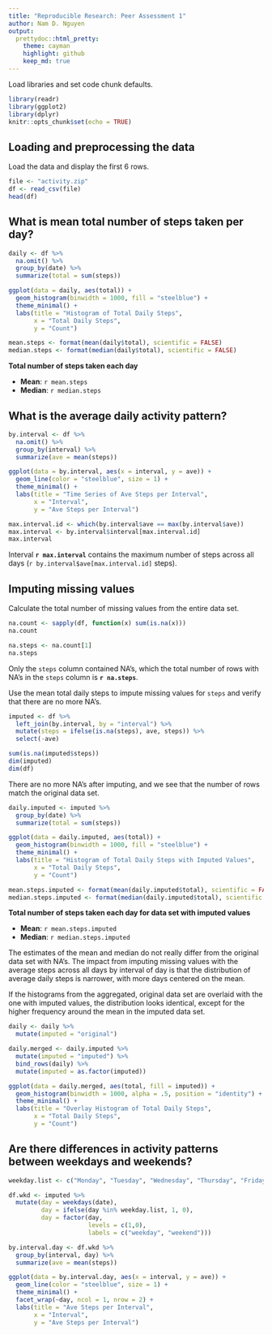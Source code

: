 ```yaml
---
title: "Reproducible Research: Peer Assessment 1"
author: Nam D. Nguyen
output:
  prettydoc::html_pretty:
    theme: cayman
    highlight: github
    keep_md: true
---
```


Load libraries and set code chunk defaults.

```r
library(readr)
library(ggplot2)
library(dplyr)
knitr::opts_chunk$set(echo = TRUE)
```

## Loading and preprocessing the data

Load the data and display the first 6 rows.

```r
file <- "activity.zip"
df <- read_csv(file)
head(df)
```

## What is mean total number of steps taken per day?

```r
daily <- df %>%
  na.omit() %>%
  group_by(date) %>%
  summarize(total = sum(steps))

ggplot(data = daily, aes(total)) +
  geom_histogram(binwidth = 1000, fill = "steelblue") +
  theme_minimal() +
  labs(title = "Histogram of Total Daily Steps",
       x = "Total Daily Steps",
       y = "Count")
```

```r
mean.steps <- format(mean(daily$total), scientific = FALSE)
median.steps <- format(median(daily$total), scientific = FALSE)
```

**Total number of steps taken each day**

- **Mean**:  `r mean.steps`
- **Median**:  `r median.steps`


## What is the average daily activity pattern?
```r
by.interval <- df %>%
  na.omit() %>%
  group_by(interval) %>%
  summarize(ave = mean(steps))

ggplot(data = by.interval, aes(x = interval, y = ave)) +
  geom_line(color = "steelblue", size = 1) +
  theme_minimal() +
  labs(title = "Time Series of Ave Steps per Interval",
       x = "Interval",
       y = "Ave Steps per Interval")
```

```r
max.interval.id <- which(by.interval$ave == max(by.interval$ave))
max.interval <- by.interval$interval[max.interval.id]
max.interval
```
Interval **`r max.interval`** contains the maximum number of steps across all days (`r by.interval$ave[max.interval.id]` steps).

## Imputing missing values
Calculate the total number of missing values from the entire data set.

```r
na.count <- sapply(df, function(x) sum(is.na(x)))
na.count

na.steps <- na.count[1]
na.steps
```

Only the `steps` column contained NA's, which the total number of rows with NA's in the `steps` column is **`r na.steps`**.

Use the mean total daily steps to impute missing values for `steps` and verify that there are no more NA's.

```r
imputed <- df %>%
  left_join(by.interval, by = "interval") %>%
  mutate(steps = ifelse(is.na(steps), ave, steps)) %>%
  select(-ave)

sum(is.na(imputed$steps))
dim(imputed)
dim(df)
```

There are no more NA's after imputing, and we see that the number of rows match the original data set.

```r
daily.imputed <- imputed %>%
  group_by(date) %>%
  summarize(total = sum(steps))

ggplot(data = daily.imputed, aes(total)) +
  geom_histogram(binwidth = 1000, fill = "steelblue") +
  theme_minimal() +
  labs(title = "Histogram of Total Daily Steps with Imputed Values",
       x = "Total Daily Steps",
       y = "Count")
```

```r
mean.steps.imputed <- format(mean(daily.imputed$total), scientific = FALSE)
median.steps.imputed <- format(median(daily.imputed$total), scientific = FALSE)
```

**Total number of steps taken each day for data set with imputed values**

- **Mean**:  `r mean.steps.imputed`
- **Median**:  `r median.steps.imputed`

The estimates of the mean and median do not really differ from the original data set with NA's. The impact from imputing missing values with the average steps across all days by interval of day is that the distribution of average daily steps is narrower, with more days centered on the mean.

If the histograms from the aggregated, original data set are overlaid with the one with imputed values, the distribution looks identical, except for the higher frequency around the mean in the imputed data set.

```r
daily <- daily %>%
  mutate(imputed = "original")

daily.merged <- daily.imputed %>%
  mutate(imputed = "imputed") %>%
  bind_rows(daily) %>%
  mutate(imputed = as.factor(imputed))

ggplot(data = daily.merged, aes(total, fill = imputed)) +
  geom_histogram(binwidth = 1000, alpha = .5, position = "identity") +
  theme_minimal() +
  labs(title = "Overlay Histogram of Total Daily Steps",
       x = "Total Daily Steps",
       y = "Count")
```

## Are there differences in activity patterns between weekdays and weekends?

```r
weekday.list <- c("Monday", "Tuesday", "Wednesday", "Thursday", "Friday")

df.wkd <- imputed %>%
  mutate(day = weekdays(date),
         day = ifelse(day %in% weekday.list, 1, 0),
         day = factor(day,
                      levels = c(1,0),
                      labels = c("weekday", "weekend")))

by.interval.day <- df.wkd %>%
  group_by(interval, day) %>%
  summarize(ave = mean(steps))

ggplot(data = by.interval.day, aes(x = interval, y = ave)) +
  geom_line(color = "steelblue", size = 1) +
  theme_minimal() +
  facet_wrap(~day, ncol = 1, nrow = 2) +
  labs(title = "Ave Steps per Interval",
       x = "Interval",
       y = "Ave Steps per Interval")
```
